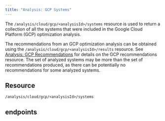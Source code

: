```yaml
---
title: "Analysis: GCP Systems"
---
```


The `/analysis/cloud/gcp/<analysisId>/systems` resource is used to return a collection of all the systems that were included in the Google Cloud Platform (GCP) optimization analysis.

The recommendations from an GCP optimization analysis can be obtained using the `/analysis/cloud/gcp/<analysisId>/results` resource. See [Analysis: GCP Recommendations](./Analysis_GCP_Results) for details on the GCP recommendations resource. The set of analyzed systems may be more than the set of recommendations produced, as there can be potentially no recommendations for some analyzed systems.

## Resource

```
/analysis/cloud/gcp/<analysisId>/systems
```
## endpoints

<CardGroup cols={2}>
    <Card title="List Gcp System" href="/docs-api/WebHelp_Densify_API_Cloud/Content/API_Guide/Analysis_GCP_Systems/listGcpSystems" arrow/>
</CardGroup>